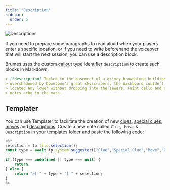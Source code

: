 ```yaml
---
title: "Description"
sidebar:
  order: 5
---
```


![Descriptions](../../../assets/features/descriptions.png)

If you need to prepare some paragraphs to read aloud when your players enter a
specific location, or if you need to write beforehand the voiceover that will
start the next session, you can use a description block.

Brumes uses the custom
[callout](https://help.obsidian.md/Editing+and+formatting/Callouts) type
identifier `description` to create such blocks in Markdown.

```md
> [!description] Tucked in the basement of a grimey brownstone building
> overshadowed by Downtown’s great skyscrapers, the Washboard couldn’t be
> located any lower without dropping into the sewers. Faint cello and piano
> notes echo in the maze.
```

## Templater

You can use Templater to facilitate the creation of new [clues](/features/clue),
[special clues](/features/clue), [moves](/features/move) and
[descriptions](/features/description). Create a new note called
`Clue, Move & Description` in your templates folder and paste the following
code:

```js
<%*
selection = tp.file.selection();
const type = await tp.system.suggester(["Clue","Special Clue","Move","Description"], ["clue","special-clue","move","description"]);

if (type === undefined || type === null) {
	return;
} else {
	return ">[!" + type + "] " + selection;
}
%>
```
